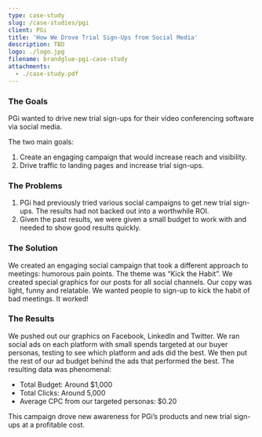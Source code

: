 ```yaml
---
type: case-study
slug: /case-studies/pgi
client: PGi
title: 'How We Drove Trial Sign-Ups from Social Media'
description: TBD
logo: ./logo.jpg
filename: brandglue-pgi-case-study
attachments:
  - ./case-study.pdf
---
```


### The Goals

PGi wanted to drive new trial sign-ups for their video conferencing software via social media.

The two main goals:

1. Create an engaging campaign that would increase reach and visibility.
2. Drive traffic to landing pages and increase trial sign-ups.

### The Problems

1. PGi had previously tried various social campaigns to get new trial sign-ups. The results had not backed out into a worthwhile ROI.
2. Given the past results, we were given a small budget to work with and needed to show good results quickly.

### The Solution

We created an engaging social campaign that took a different approach to meetings: humorous pain points. The theme was “Kick the Habit”. We created special graphics for our posts for all social channels. Our copy was light, funny and relatable. We wanted people to sign-up to kick the habit of bad meetings. It worked!

### The Results

We pushed out our graphics on Facebook, LinkedIn and Twitter. We ran social ads on each platform with small spends targeted at our buyer personas, testing to see which platform and ads did the best. We then put the rest of our ad budget behind the ads that performed the best. The resulting data was phenomenal:

- Total Budget: Around \$1,000
- Total Clicks: Around 5,000
- Average CPC from our targeted personas: \$0.20

This campaign drove new awareness for PGi’s products and new trial sign-ups at a profitable cost.
